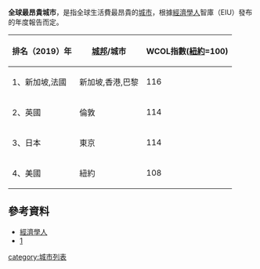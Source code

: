 {{expand|time=2016-03-11T05:10:25+00:00}}
{{unreferenced|time=2016-03-11T05:10:25+00:00}}
'''全球最昂貴城市'''，是指全球生活費最昂貴的[[城市|城市]]，根據[[經濟學人|經濟學人]]智庫（EIU）發布的年度報告而定。
{| class="wikitable"
|-
! 排名（2019）年 !![[城邦|城邦]]/城市 !! WCOL指數([[紐約|紐約]]=100)
|-
| 1、新加坡,法國 || 新加坡,香港,巴黎 || 116
|-
| 2、英國 || 倫敦 || 114
|-
| 3、日本 || 東京 || 114
|-
| 4、美國 || 紐約 ||108
|

|}

==參考資料==
*[[經濟學人|經濟學人]]
*[http://udn.com/news/story/6811/1555879]{{Wayback|url=http://udn.com/news/story/6811/1555879 |date=20160417025245 }}

[[category:城市列表|category:城市列表]]